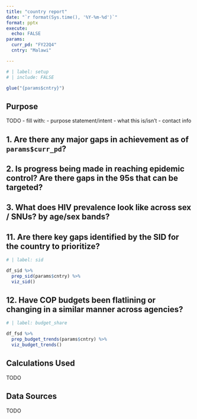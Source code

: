 ```yaml
---
title: "country report"
date: "`r format(Sys.time(), '%Y-%m-%d')`"
format: pptx
execute:
  echo: FALSE
params: 
  curr_pd: "FY22Q4"
  cntry: "Malawi"

---
```


```r
# | label: setup
# | include: FALSE

glue("{params$cntry}")
```

## Purpose

TODO - fill with: - purpose statement/intent - what this is/isn't - contact info

## 1. Are there any major gaps in achievement as of `params$curr_pd`?

## 2. Is progress being made in reaching epidemic control? Are there gaps in the 95s that can be targeted?

## 3. What does HIV prevalence look like across sex / SNUs? by age/sex bands?

## 11. Are there key gaps identified by the SID for the country to prioritize?

```r
# | label: sid

df_sid %>% 
  prep_sid(params$cntry) %>% 
  viz_sid()
```
## 12. Have COP budgets been flatlining or changing in a similar manner across agencies?

```r
# | label: budget_share

df_fsd %>% 
  prep_budget_trends(params$cntry) %>% 
  viz_budget_trends()

```


## Calculations Used

TODO

## Data Sources

TODO
